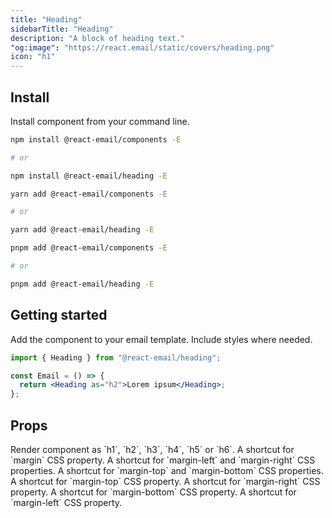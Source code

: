 ```yaml
---
title: "Heading"
sidebarTitle: "Heading"
description: "A block of heading text."
"og:image": "https://react.email/static/covers/heading.png"
icon: "h1"
---
```


## Install

Install component from your command line.

<CodeGroup>

```sh npm
npm install @react-email/components -E

# or

npm install @react-email/heading -E
```

```sh yarn
yarn add @react-email/components -E

# or

yarn add @react-email/heading -E
```

```sh pnpm
pnpm add @react-email/components -E

# or

pnpm add @react-email/heading -E
```

</CodeGroup>

## Getting started

Add the component to your email template. Include styles where needed.

```jsx
import { Heading } from "@react-email/heading";

const Email = () => {
  return <Heading as="h2">Lorem ipsum</Heading>;
};
```

## Props

<ResponseField name="as" type="string" default="h1">
  Render component as `h1`, `h2`, `h3`, `h4`, `h5` or `h6`.
</ResponseField>

<ResponseField name="m" type="string">
  A shortcut for `margin` CSS property.
</ResponseField>

<ResponseField name="mx" type="string">
  A shortcut for `margin-left` and `margin-right` CSS properties.
</ResponseField>

<ResponseField name="my" type="string">
  A shortcut for `margin-top` and `margin-bottom` CSS properties.
</ResponseField>

<ResponseField name="mt" type="string">
  A shortcut for `margin-top` CSS property.
</ResponseField>

<ResponseField name="mr" type="string">
  A shortcut for `margin-right` CSS property.
</ResponseField>

<ResponseField name="mb" type="string">
  A shortcut for `margin-bottom` CSS property.
</ResponseField>

<ResponseField name="ml" type="string">
  A shortcut for `margin-left` CSS property.
</ResponseField>

<Snippet file="support.mdx" />
